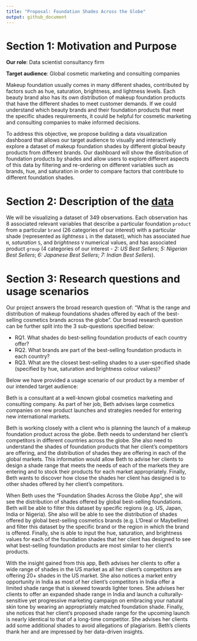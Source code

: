 ```yaml
---
title: "Proposal: Foundation Shades Across the Globe"
output: github_document
---
```


# Section 1: Motivation and Purpose

**Our role**: Data scientist consultancy firm

**Target audience**: Global cosmetic marketing and consulting companies

Makeup foundation usually comes in many different shades, contributed by factors such as hue, saturation, brightness, and lightness levels. Each beauty brand also has its own distribution of makeup foundation products that have the different shades to meet customer demands. If we could understand which beauty brands and their foundation products that meet the specific shades requirements, it could be helpful for cosmetic marketing and consulting companies to make informed decisions. 

To address this objective, we propose building a data visualization dashboard that allows our target audience to visually and interactively explore a dataset of makeup foundation shades by different global beauty products from different brands. Our dashboard will show the distribution of foundation products by shades and allow users to explore different aspects of this data by filtering and re-ordering on different variables such as brands, hue, and saturation in order to compare factors that contribute to different foundation shades.

# Section 2: Description of the [data](https://github.com/the-pudding/data/tree/master/makeup-shades)

We will be visualizing a dataset of 349 observations. Each observation has 8 associated relevant variables that describe a particular foundation `product` from a particular `brand` (26 categories of our interest) with a particular shade (represented as *lightness* `L` in the dataset), which has associated *hue* `H`, *saturation* `S`, and *brightness* `V` numerical values, and has associated product `group` (4 categories of our interest - *2: US Best Sellers*; *5: Nigerian Best Sellers*; *6: Japanese Best Sellers*; *7: Indian Best Sellers*).    

# Section 3: Research questions and usage scenarios

Our project answers the broad research question of: "What is the range and distribution of makeup foundations shades offered by each of the best-selling cosmetics brands across the globe". Our broad research question can be further split into the 3 sub-questions specified below: 

- RQ1. What shades do best-selling foundation products of each country offer?   
- RQ2. What brands are part of the best-selling foundation products in each country?
- RQ3. What are the closest best-selling shades to a user-specified shade (specified by hue, saturation and brightness colour values)?

Below we have provided a usage scenario of our product by a member of our intended target audience:

Beth is a consultant at a well-known global cosmetics marketing and consulting company. As part of her job, Beth advises large cosmetics companies on new product launches and strategies needed for entering new international markets. 

Beth is working closely with a client who is planning the launch of a makeup foundation product across the globe. Beth needs to understand her client’s competitors in different countries across the globe. She also need to understand the shades of foundation products that her client’s competitors are offering, and the distribution of shades they are offering in each of the global markets. This information would allow Beth to advise her clients to design a shade range that meets the needs of each of the markets they are entering and to stock their products for each market appropriately. Finally, Beth wants to discover how close the shades her client has designed is to other shades offered by her client's competitors.  

When Beth uses the “Foundation Shades Across the Globe App”, she will see the distribution of shades offered by global best-selling foundations. Beth will be able to filter this dataset by specific regions (e.g. US, Japan, India or Nigeria). She also will be able to see the distribution of shades offered by global best-selling cosmetics brands (e.g. L’Oreal or Maybelline) and filter this dataset by the specific brand or the region in which the brand is offered. Finally, she is able to input the hue, saturation, and brightness values for each of the foundation shades that her client has designed to see what best-selling foundation products are most similar to her client's products.   

With the insight gained from this app, Beth advises her clients to offer a wide range of shades in the US market as all her client’s competitors are offering 20+ shades in the US market. She also notices a market entry opportunity in India as most of her client’s competitors in India offer a limited shade range that is skewed towards lighter tones. She advises her clients to offer an expanded shade range in India and launch a culturally-sensitive yet progressive marketing campaign on embracing your natural skin tone by wearing an appropriately matched foundation shade. Finally, she notices that her client's proposed shade range for the upcoming launch is nearly identical to that of a long-time competitor. She advises her clients add some additional shades to avoid allegations of plagiarism. Beth's clients thank her and are impressed by her data-driven insights.
